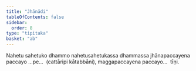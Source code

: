 ```yaml
---
title: "Jhānādi"
tableOfContents: false
sidebar:
  order: 8
type: "tipitaka"
basket: "ab"
---
```



<DynamicBreadcrumb />

<Division number="190">

<Paragraph number="516">
Nahetu sahetuko dhammo nahetusahetukassa dhammassa jhānapaccayena paccayo …pe…  (cattāripi kātabbāni), maggapaccayena paccayo…  tīṇi.
</Paragraph>
</Division>
